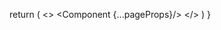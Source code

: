 

  return (
    <>
      <Head>
        <link
          rel="alternate"
          type="application/rss+xml"
          title="RSS"
          href="/feed.xml"
        />
      </Head>
      <Component {...pageProps}/>
    </>
  )
}
